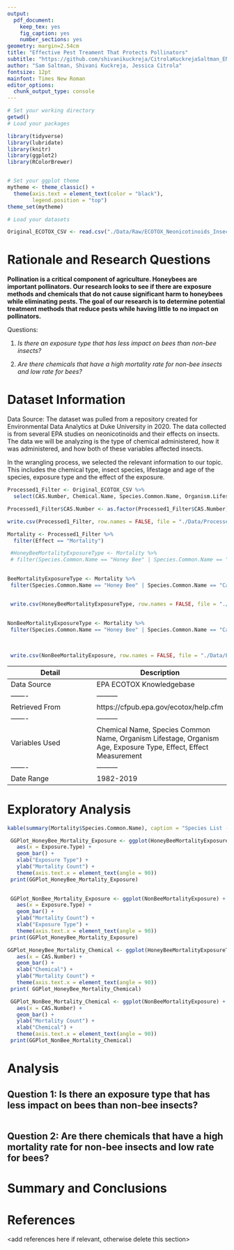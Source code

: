 ```yaml
---
output: 
  pdf_document:
    keep_tex: yes
    fig_caption: yes
    number_sections: yes
geometry: margin=2.54cm
title: "Effective Pest Treament That Protects Pollinators"
subtitle: "https://github.com/shivanikuckreja/CitrolaKuckrejaSaltman_ENV872_EDA_FinalProject/tree/main/Project"
author: "Sam Saltman, Shivani Kuckreja, Jessica Citrola"
fontsize: 12pt
mainfont: Times New Roman
editor_options: 
  chunk_output_type: console
---
```


\newpage
\tableofcontents 
\newpage
\listoftables 
\newpage
\listoffigures 
\newpage

```r
# Set your working directory
getwd()
# Load your packages

library(tidyverse)
library(lubridate)
library(knitr)
library(ggplot2)
library(RColorBrewer)


# Set your ggplot theme
mytheme <- theme_classic() +
  theme(axis.text = element_text(color = "black"), 
        legend.position = "top")
theme_set(mytheme)

# Load your datasets 

Original_ECOTOX_CSV <- read.csv("./Data/Raw/ECOTOX_Neonicotinoids_Insects_raw.csv", stringsAsFactors = TRUE)
```


# Rationale and Research Questions

**Pollination is a critical component of agriculture. Honeybees are important pollinators. Our research looks to see if there are exposure methods and chemicals that do not cause significant harm to honeybees while eliminating pests. The goal of our research is to determine potential treatment methods that reduce pests while having little to no impact on pollinators.**

Questions:

1.   _Is there an exposure type that has less impact on bees than non-bee insects?_

2.   _Are there chemicals that have a high mortality rate for non-bee insects and low rate for bees?_
  

\newpage

# Dataset Information

Data Source: The dataset was pulled from a repository created for Environmental Data Analytics at Duke University in 2020. The data collected is from several EPA studies on neonicotinoids and their effects on insects. The data we will be analyzing is the type of chemical administered, how it was administered, and how both of these variables affected insects. 

In the wrangling process, we selected the relevant information to our topic. This includes the chemical type, insect species, lifestage and age of the species, exposure type and the effect of the exposure.

```r
Processed1_Filter <- Original_ECOTOX_CSV %>%
  select(CAS.Number, Chemical.Name, Species.Common.Name, Organism.Lifestage, Organism.Age, Exposure.Type, Effect, Effect.Measurement) 

Processed1_Filter$CAS.Number <- as.factor(Processed1_Filter$CAS.Number)

write.csv(Processed1_Filter, row.names = FALSE, file = "./Data/Processed/ProcessedForColumns")

Mortality <- Processed1_Filter %>%
  filter(Effect == "Mortality")

 #HoneyBeeMortalityExposureType <- Mortality %>%
 # filter(Species.Common.Name == "Honey Bee" | Species.Common.Name == "Buff Tailed Bumblebee" | Species.Common.Name == #"Carniolan Honey Bee" | Species.Common.Name == "Bumble Bee" | Species.Common.Name == "Italian Honeybee" | #Species.Common.Name == "European Dark Bee" | Species.Common.Name == "Buff-tailed Bumblebee" | Species.Common.Name #=="Stingless Bee")
 

BeeMortalityExposureType <- Mortality %>%
 filter(Species.Common.Name == "Honey Bee" | Species.Common.Name == "Carniolan Honey Bee" | Species.Common.Name == "Italian Honeybee" | Species.Common.Name == "Buff-tailed Bumblebee" | Species.Common.Name =="Stingless Bee") 


 write.csv(HoneyBeeMortalityExposureType, row.names = FALSE, file = "./Data/Processed/BeeMortality")
 
 
NonBeeMortalityExposureType <- Mortality %>%
 filter(Species.Common.Name == "Honey Bee" | Species.Common.Name == "Carniolan Honey Bee" | Species.Common.Name == "Italian Honeybee" | Species.Common.Name == "Buff-tailed Bumblebee" | Species.Common.Name =="Stingless Bee") 

    
    
 write.csv(NonBeeMortalityExposure, row.names = FALSE, file = "./Data/Processed/NonBeeMortality")

```

Detail | Description
------- | ---------
Data Source | EPA ECOTOX Knowledgebase
------- | ---------
Retrieved From | https://cfpub.epa.gov/ecotox/help.cfm
------- | ---------
Variables Used |Chemical Name, Species Common Name, Organism Lifestage, Organism Age, Exposure Type, Effect, Effect Measurement
------- | ---------
Date Range | 1982-2019
\newpage

# Exploratory Analysis 

```r

kable(summary(Mortality$Species.Common.Name), caption = "Species List - Sample Number")
```



```r


 GGPlot_HoneyBee_Mortality_Exposure <- ggplot(HoneyBeeMortalityExposureType) +
   aes(x = Exposure.Type) +
   geom_bar() +
   xlab("Exposure Type") +
   ylab("Mortality Count") +
   theme(axis.text.x = element_text(angle = 90))
 print(GGPlot_HoneyBee_Mortality_Exposure)
 
```

```r
 
 GGPlot_NonBee_Mortality_Exposure <- ggplot(NonBeeMortalityExposure) +
   aes(x = Exposure.Type) +
   geom_bar() +
   ylab("Mortality Count") +
   xlab("Exposure Type") +
   theme(axis.text.x = element_text(angle = 90))
 print(GGPlot_HoneyBee_Mortality_Exposure)
```

```r
 
GGPlot_HoneyBee_Mortality_Chemical <- ggplot(HoneyBeeMortalityExposureType) +
   aes(x = CAS.Number) +
   geom_bar() +
   xlab("Chemical") +
   ylab("Mortality Count") +
   theme(axis.text.x = element_text(angle = 90))
 print( GGPlot_HoneyBee_Mortality_Chemical)
```


```r
 GGPlot_NonBee_Mortality_Chemical <- ggplot(NonBeeMortalityExposure) +
   aes(x = CAS.Number) +
   geom_bar() +
   ylab("Mortality Count") +
   xlab("Chemical") +
   theme(axis.text.x = element_text(angle = 90))
 print(GGPlot_NonBee_Mortality_Chemical)
```

\newpage

# Analysis



## Question 1: Is there an exposure type that has less impact on bees than non-bee insects?

```r

```





## Question 2: Are there chemicals that have a high mortality rate for non-bee insects and low rate for bees?




\newpage

# Summary and Conclusions


\newpage

# References
<add references here if relevant, otherwise delete this section> 
